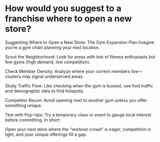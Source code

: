 # How would you suggest to a franchise where to open a new store?

Suggesting Where to Open a New Store: The Gym Expansion Plan
Imagine you’re a gym chain planning your next location.

Scout the Neighborhood: Look for areas with lots of fitness enthusiasts but few gyms (high demand, low competition).

Check Member Density: Analyze where your current members live—clusters may signal underserved areas.

Study Traffic Flow: Like checking when the gym is busiest, use foot traffic and demographic data to find hotspots.

Competitor Recon: Avoid opening next to another gym unless you offer something unique.

Test with Pop-Ups: Try a temporary class or event to gauge local interest before committing.
In short:

Open your next store where the “workout crowd” is eager, competition is light, and your unique offerings fill a gap.